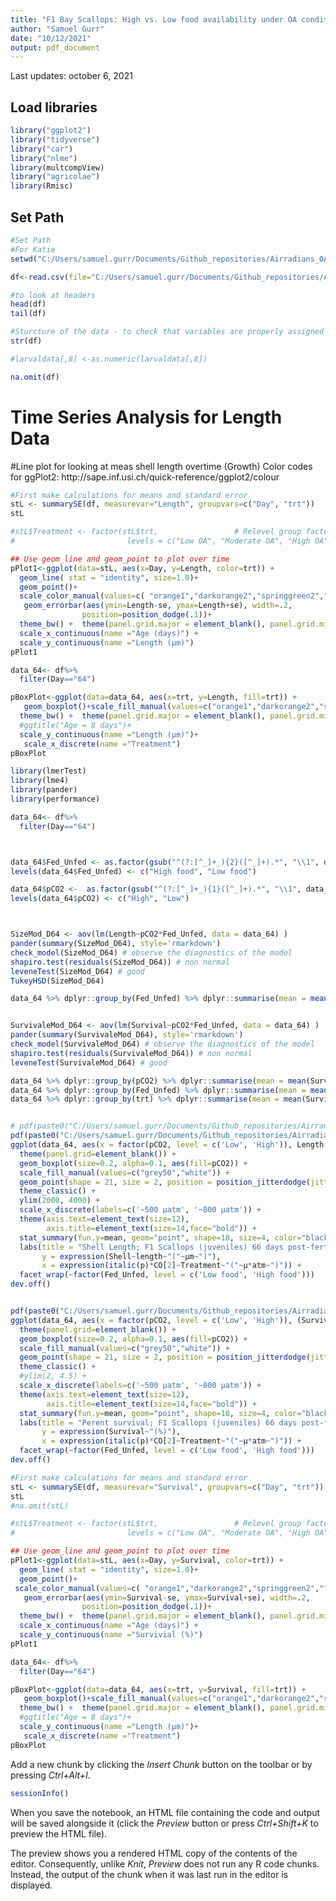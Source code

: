 ```yaml
---
title: "F1 Bay Scallops: High vs. Low food availability under OA conditions"
author: "Samuel Gurr"
date: "10/12/2021"
output: pdf_document
---
```


Last updates: october 6, 2021


## Load libraries

```r
library("ggplot2")
library("tidyverse")
library("car")
library("nlme")
library(multcompView)
library("agricolae")
library(Rmisc)
```

## Set Path
```r
#Set Path
#For Katie
setwd("C:/Users/samuel.gurr/Documents/Github_repositories/Airradians_OA/RAnalysis") # Work computer

df<-read.csv(file="C:/Users/samuel.gurr/Documents/Github_repositories/Airradians_OA/RAnalysis/Data/Survival_Size/50_66_dpf_means.csv", header = TRUE)

#to look at headers
head(df)
tail(df)

#Sturcture of the data - to check that variables are properly assigned to facotr or variable
str(df)

#larvaldata[,8] <-as.numeric(larvaldata[,8])

na.omit(df)

```

# Time Series Analysis for Length Data

#Line plot for looking at meas shell length overtime (Growth)
Color codes for ggPlot2:  http://sape.inf.usi.ch/quick-reference/ggplot2/colour
```r
#First make calculations for means and standard error
stL <- summarySE(df, measurevar="Length", groupvars=c("Day", "trt"))
stL

#stL$Treatment <- factor(stL$trt,                 # Relevel group factor
#                         levels = c("Low OA", "Moderate OA", "High OA"))

## Use geom_line and geom_point to plot over time
pPlot1<-ggplot(data=stL, aes(x=Day, y=Length, color=trt)) +
  geom_line( stat = "identity", size=1.0)+
  geom_point()+ 
  scale_color_manual(values=c( "orange1","darkorange2","springgreen2","forestgreen"))+
   geom_errorbar(aes(ymin=Length-se, ymax=Length+se), width=.2,
                position=position_dodge(.1))+
  theme_bw() +  theme(panel.grid.major = element_blank(), panel.grid.minor = element_blank())+ 
  scale_x_continuous(name ="Age (days)") +
  scale_y_continuous(name ="Length (µm)")
pPlot1
```

```r
data_64<- df%>%
  filter(Day=="64")

pBoxPlot<-ggplot(data=data_64, aes(x=trt, y=Length, fill=trt)) +
   geom_boxplot()+scale_fill_manual(values=c("orange1","darkorange2","springgreen2","forestgreen"))+ 
  theme_bw() +  theme(panel.grid.major = element_blank(), panel.grid.minor = element_blank(), legend.title = element_blank())+ 
  #ggtitle("Age = 8 days")+
  scale_y_continuous(name ="Length (µm)")+
   scale_x_discrete(name ="Treatment")
pBoxPlot

```
```r
library(lmerTest)
library(lme4)
library(pander)
library(performance)

data_64<- df%>%
  filter(Day=="64")



data_64$Fed_Unfed <- as.factor(gsub("^(?:[^_]+_){2}([^_]+).*", "\\1", data_64$trt))
levels(data_64$Fed_Unfed) <- c("High food", "Low food")

data_64$pCO2 <-  as.factor(gsub("^(?:[^_]+_){1}([^_]+).*", "\\1", data_64$trt))
levels(data_64$pCO2) <- c("High", "Low")



SizeMod_D64 <- aov(lm(Length~pCO2*Fed_Unfed, data = data_64) ) 
pander(summary(SizeMod_D64), style='rmarkdown')
check_model(SizeMod_D64) # observe the diagnostics of the model
shapiro.test(residuals(SizeMod_D64)) # non normal
leveneTest(SizeMod_D64) # good
TukeyHSD(SizeMod_D64)

data_64 %>% dplyr::group_by(Fed_Unfed) %>% dplyr::summarise(mean = mean(Length))


SurvivaleMod_D64 <- aov(lm(Survival~pCO2*Fed_Unfed, data = data_64) ) 
pander(summary(SurvivaleMod_D64), style='rmarkdown')
check_model(SurvivaleMod_D64) # observe the diagnostics of the model
shapiro.test(residuals(SurvivaleMod_D64)) # non normal
leveneTest(SurvivaleMod_D64) # good

data_64 %>% dplyr::group_by(pCO2) %>% dplyr::summarise(mean = mean(Survival))
data_64 %>% dplyr::group_by(Fed_Unfed) %>% dplyr::summarise(mean = mean(Survival), sd = sd(Survival))
data_64 %>% dplyr::group_by(trt) %>% dplyr::summarise(mean = mean(Survival))


# pdf(paste0("C:/Users/samuel.gurr/Documents/Github_repositories/Airradians_OA/RAnalysis/Output/Respiration/20210930_respiration.pdf"))
pdf(paste0("C:/Users/samuel.gurr/Documents/Github_repositories/Airradians_OA/RAnalysis/Output/Survival_size/20210930_shell_length.pdf"))
ggplot(data_64, aes(x = factor(pCO2, level = c('Low', 'High')), Length , fill = pCO2)) +
  theme(panel.grid=element_blank()) +
  geom_boxplot(size=0.2, alpha=0.1, aes(fill=pCO2)) +
  scale_fill_manual(values=c("grey50","white")) +
  geom_point(shape = 21, size = 2, position = position_jitterdodge(jitter.width = 0.1)) +
  theme_classic() +
  ylim(2000, 4000) +
  scale_x_discrete(labels=c('~500 μatm', '~800 μatm')) +
  theme(axis.text=element_text(size=12),
        axis.title=element_text(size=14,face="bold")) +
  stat_summary(fun.y=mean, geom="point", shape=18, size=4, color="black", fill="white") +
  labs(title = "Shell Length; F1 Scallops (juveniles) 66 days post-fertilization", 
       y = expression(Shell~length~"("~μm~")"), 
       x = expression(italic(p)*CO[2]~Treatment~"("~μ*atm~")")) + 
  facet_wrap(~factor(Fed_Unfed, level = c('Low food', 'High food'))) 
dev.off()


pdf(paste0("C:/Users/samuel.gurr/Documents/Github_repositories/Airradians_OA/RAnalysis/Output/Survival_size/20210930_survival.pdf"))
ggplot(data_64, aes(x = factor(pCO2, level = c('Low', 'High')), (Survival*100) , fill = pCO2)) +
  theme(panel.grid=element_blank()) +
  geom_boxplot(size=0.2, alpha=0.1, aes(fill=pCO2)) +
  scale_fill_manual(values=c("grey50","white")) +
  geom_point(shape = 21, size = 2, position = position_jitterdodge(jitter.width = 0.1)) +
  theme_classic() +
  #ylim(2, 4.5) +
  scale_x_discrete(labels=c('~500 μatm', '~800 μatm')) +
  theme(axis.text=element_text(size=12),
        axis.title=element_text(size=14,face="bold")) +
  stat_summary(fun.y=mean, geom="point", shape=18, size=4, color="black", fill="white") +
  labs(title = "Perent survival; F1 Scallops (juveniles) 66 days post-fertilization", 
       y = expression(Survival~"(%)"), 
       x = expression(italic(p)*CO[2]~Treatment~"("~μ*atm~")")) + 
  facet_wrap(~factor(Fed_Unfed, level = c('Low food', 'High food'))) 
dev.off()

```


```r
#First make calculations for means and standard error
stL <- summarySE(df, measurevar="Survival", groupvars=c("Day", "trt"))
stL
#na.omit(stL)

#stL$Treatment <- factor(stL$trt,                 # Relevel group factor
#                         levels = c("Low OA", "Moderate OA", "High OA"))

## Use geom_line and geom_point to plot over time
pPlot1<-ggplot(data=stL, aes(x=Day, y=Survival, color=trt)) +
  geom_line( stat = "identity", size=1.0)+
  geom_point()+ 
 scale_color_manual(values=c( "orange1","darkorange2","springgreen2","forestgreen"))+
   geom_errorbar(aes(ymin=Survival-se, ymax=Survival+se), width=.2,
                position=position_dodge(.1))+
  theme_bw() +  theme(panel.grid.major = element_blank(), panel.grid.minor = element_blank())+ 
  scale_x_continuous(name ="Age (days)") +
  scale_y_continuous(name ="Survivial (%)")
pPlot1
```

```r
data_64<- df%>%
  filter(Day=="64")

pBoxPlot<-ggplot(data=data_64, aes(x=trt, y=Survival, fill=trt)) +
   geom_boxplot()+scale_fill_manual(values=c("orange1","darkorange2","springgreen2","forestgreen"))+ 
  theme_bw() +  theme(panel.grid.major = element_blank(), panel.grid.minor = element_blank(), legend.title = element_blank())+ 
  #ggtitle("Age = 8 days")+
  scale_y_continuous(name ="Length (µm)")+
   scale_x_discrete(name ="Treatment")
pBoxPlot

```
Add a new chunk by clicking the *Insert Chunk* button on the toolbar or by pressing *Ctrl+Alt+I*.


```r
sessionInfo()
```

When you save the notebook, an HTML file containing the code and output will be saved alongside it (click the *Preview* button or press *Ctrl+Shift+K* to preview the HTML file).

The preview shows you a rendered HTML copy of the contents of the editor. Consequently, unlike *Knit*, *Preview* does not run any R code chunks. Instead, the output of the chunk when it was last run in the editor is displayed.
